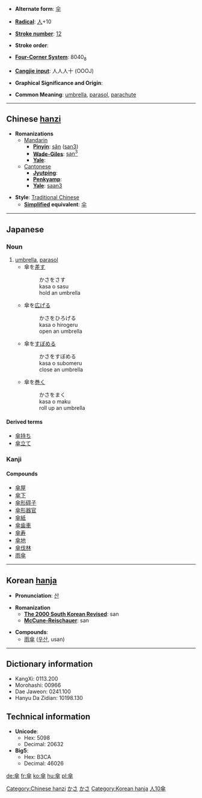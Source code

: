 * '''Alternate form''': [[伞]]

* '''[[Wiktionary:Chinese radical index| Radical]]''': [[Wiktionary:Chinese radical index 人|人]]+10

* '''[[Wiktionary:Chinese total strokes index|Stroke number]]''': [[Wiktionary:Chinese total strokes index 12|12]]

* '''Stroke order''': 

* '''[[Wiktionary:Chinese four corner index|Four-Corner System]]''': 8040<sub>8</sub>

* '''[[Wiktionary:Chinese Cangjie index|Cangjie input]]''': 人人人十 (OOOJ)

* '''Graphical Significance and Origin''': 

* '''Common Meaning''': [[umbrella]], [[parasol]], [[parachute]]

----

== Chinese [[hanzi]] ==
[[Category:Chinese hanzi]]
* '''Romanizations'''
** [[Mandarin]]
*** '''[[Pinyin]]''': [[sǎn]] ([[san3]])
*** '''[[Wade-Giles]]''': [[san3|san<sup>3</sup>]]
*** '''[[Yale]]''': 
**[[Cantonese]]
***'''[[Jyutping]]''':
***'''[[Penkyamp]]''': 
***'''[[Yale]]''': [[saan3]]

* '''Style''': [[Traditional Chinese]] 
** '''[[Simplified Chinese|Simplified]] equivalent''': [[伞]]


----

==Japanese==
[[Category:1000_Japanese_basic_words|かさ]]
[[Category:Japanese language|かさ]]
===Noun===
{{janoun|かさ|kasa}}
# [[umbrella]], [[parasol]]
#*傘を[[差す]] 
#*:かさをさす
#*:kasa o sasu
#*:hold an umbrella
#*傘を[[広げる]]
#*:かさをひろげる
#*:kasa o hirogeru
#*:open an umbrella
#*傘を[[すぼめる]]
#*:かさをすぼめる
#*:kasa o subomeru
#*:close an umbrella
#*傘を[[巻く]]
#*:かさをまく
#*:kasa o maku
#*:roll up an umbrella
====Derived terms====
*[[傘持ち]]
*[[傘立て]]

===Kanji===
{{kanji|[[さん]] ([[san]])|[[かさ]] ([[kasa]])}}
====Compounds====
*[[傘屋]]
*[[傘下]]
*[[傘形碍子]]
*[[傘形器官]]
*[[傘紙]]
*[[傘歯車]]
*[[傘寿]]
*[[傘地]]
*[[傘伐林]]
*[[雨傘]]
----

== Korean [[hanja]] ==
[[Category:Korean hanja]]
* '''Pronunciation''': [[산]]

* '''Romanization'''
** '''[[The 2000 South Korean Revised Romanization|The 2000 South Korean Revised]]''': san
** '''[[McCune-Reischauer]]''': san

* '''Compounds''':
**[[雨傘]] ([[우산]], usan)

----

== Dictionary information ==

* KangXi: 0113.200
* Morohashi: 00966
* Dae Jaweon: 0241.100
* Hanyu Da Zidian: 10198.130

== Technical information ==

* '''Unicode''':
** Hex: 5098
** Decimal: 20632
* '''Big5''':
** Hex: B3CA
** Decimal: 46026

[[Category:Japanese kanji|人10傘]]

[[de:傘]]
[[fr:傘]]
[[ko:傘]]
[[hu:傘]]
[[pl:傘]]